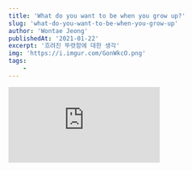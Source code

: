 ```yaml
---
title: 'What do you want to be when you grow up?'
slug: 'what-do-you-want-to-be-when-you-grow-up'
author: 'Wontae Jeong'
publishedAt: '2021-01-22'
excerpt: '흐려진 뚜렷함에 대한 생각'
img: 'https://i.imgur.com/GonWkcO.png'
tags:
    -
---
```


<div className="youtube">
    <iframe
        src="https://www.youtube.com/embed/4sZdcB6bjI8"
        frameBorder="0"
        allow="accelerometer; autoplay; clipboard-write; encrypted-media; gyroscope; picture-in-picture"
        allowFullScreen
    ></iframe>
</div>
